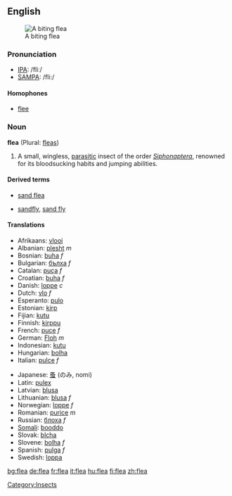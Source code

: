 ==English==
{{wikipedia}}
{{wikispecies|Siphonaptera}}
[[Image:Flea.jpg|thumb|right|A biting flea]]
===Pronunciation===
*[[w:IPA|IPA]]: /fliː/
*[[w:SAMPA|SAMPA]]: /fli:/

====Homophones====
*[[flee]]

===Noun===
'''flea''' (Plural: [[fleas]])
# A small, wingless, [[parasitic]] insect of the order ''[[Siphonaptera]]'', renowned for its bloodsucking habits and jumping abilities.

====Derived terms====
{{top}}
*[[sand flea]]
{{mid}}
*[[sandfly]], [[sand fly]]
{{bottom}}

====Translations====
{{top}}
*Afrikaans: [[vlooi]]
*Albanian: [[plesht]] ''m''
*Bosnian: [[buha]] ''f''
*Bulgarian: [[бълха]] ''f''
*Catalan: [[puça]] ''f''
*Croatian: [[buha]] ''f''
*Danish: [[loppe]] ''c''
*Dutch: [[vlo]] ''f''
*Esperanto: [[pulo]]
*Estonian: [[kirp]]
*Fijian: [[kutu]]
*Finnish: [[kirppu]]
*French: [[puce]] ''f''
*German: [[Floh]] ''m''
*Indonesian: [[kutu]]
*Hungarian: [[bolha]]
*Italian: [[pulce]] ''f''
{{mid}}
*Japanese: [[蚤]] (のみ, nomi)
*Latin: [[pulex]]
*Latvian: [[blusa]] {{f}} 
*Lithuanian: [[blusa]] ''f''
*Norwegian: [[loppe]] ''f''
*Romanian: [[purice]] ''m''
*Russian: [[блоха]] ''f''
*[[Somali]]: [[booddo]]
*Slovak: [[blcha]]
*Slovene: [[bolha]] ''f''
*Spanish: [[pulga]] ''f''
*Swedish: [[loppa]]
{{bottom}}

[[Category:Insects]]

[[bg:flea]]
[[de:flea]]
[[fr:flea]]
[[it:flea]]
[[hu:flea]]
[[fi:flea]]
[[zh:flea]]